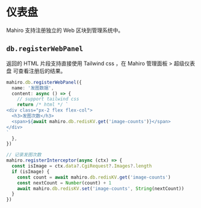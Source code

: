 # 仪表盘

Mahiro 支持注册独立的 Web 区块到管理系统中。

## `db.registerWebPanel`

返回的 HTML 片段支持直接使用 Tailwind css ，在 Mahiro 管理面板 > 超级仪表盘 可查看注册后的结果。

```ts
mahiro.db.registerWebPanel({
  name: '发图数据',
  content: async () => {
    // support tailwind css
    return /* html */ `
<div class="px-2 flex flex-col">
  <h3>发图次数</h3>
  <span>${await mahiro.db.redisKV.get('image-counts')}</span>
</div>
`
  },
})

// 记录发图次数
mahiro.registerInterceptor(async (ctx) => {
  const isImage = ctx.data?.CgiRequest?.Images?.length
  if (isImage) {
    const count = await mahiro.db.redisKV.get('image-counts')
    const nextCount = Number(count) + 1
    await mahiro.db.redisKV.set('image-counts', String(nextCount))
  }
})
```
